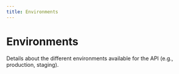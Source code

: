 ```yaml
---
title: Environments
---
```


# Environments

Details about the different environments available for the API (e.g., production, staging). 